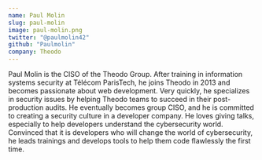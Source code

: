 ```yaml
---
name: Paul Molin
slug: paul-molin
image: paul-molin.png
twitter: "@paulmolin42"
github: "Paulmolin"
company: Theodo
---
```


Paul Molin is the CISO of the Theodo Group.
After training in information systems security at Télécom ParisTech, he joins Theodo in 2013 and becomes passionate about web development. Very quickly, he specializes in security issues by helping Theodo teams to succeed in their post-production audits. He eventually becomes group CISO, and he is committed to creating a security culture in a developer company. He loves giving talks, especially to help developers understand the cybersecurity world. Convinced that it is developers who will change the world of cybersecurity, he leads trainings and develops tools to help them code flawlessly the first time.